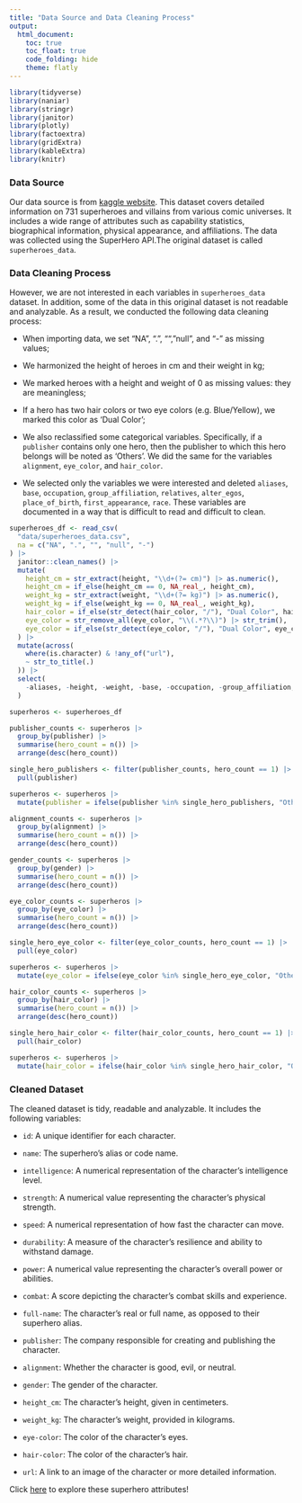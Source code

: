```yaml
---
title: "Data Source and Data Cleaning Process"
output: 
  html_document:
    toc: true
    toc_float: true
    code_folding: hide
    theme: flatly
---
```


```r
library(tidyverse)
library(naniar)
library(stringr)
library(janitor)
library(plotly)
library(factoextra)
library(gridExtra)
library(kableExtra)
library(knitr)
```

### **Data Source**

Our data source is from [kaggle website](https://www.kaggle.com/datasets/shreyasur965/super-heroes-dataset). This dataset covers detailed information on 731 superheroes and villains from various comic universes. It includes a wide range of attributes such as capability statistics, biographical information, physical appearance, and affiliations. The data was collected using the SuperHero API.The original dataset is called `superheroes_data`.

### **Data Cleaning Process**

However, we are not interested in each variables in `superheroes_data` dataset. In addition, some of the data in this original dataset is not readable and analyzable. As a result, we conducted the following data cleaning process:

* When importing data, we set "NA", ".", "", "null", and “-” as missing values;

* We harmonized the height of heroes in cm and their weight in kg;

* We marked heroes with a height and weight of 0 as missing values: they are meaningless;

* If a hero has two hair colors or two eye colors (e.g. Blue/Yellow), we marked this color as 'Dual Color';

* We also reclassified some categorical variables. Specifically, if a `publisher` contains only one hero, then the publisher to which this hero belongs will be noted as 'Others'. We did the same for the variables `alignment`, `eye_color`, and `hair_color`.

* We selected only the variables we were interested and deleted `aliases`, `base`, `occupation`, `group_affiliation`, `relatives`, `alter_egos`, `place_of_birth`, `first_appearance`, `race`. These variables are documented in a way that is difficult to read and difficult to clean.

```r
superheroes_df <- read_csv(
  "data/superheroes_data.csv",
  na = c("NA", ".", "", "null", "-")
) |>
  janitor::clean_names() |>
  mutate(
    height_cm = str_extract(height, "\\d+(?= cm)") |> as.numeric(),
    height_cm = if_else(height_cm == 0, NA_real_, height_cm),
    weight_kg = str_extract(weight, "\\d+(?= kg)") |> as.numeric(),
    weight_kg = if_else(weight_kg == 0, NA_real_, weight_kg),
    hair_color = if_else(str_detect(hair_color, "/"), "Dual Color", hair_color),
    eye_color = str_remove_all(eye_color, "\\(.*?\\)") |> str_trim(),
    eye_color = if_else(str_detect(eye_color, "/"), "Dual Color", eye_color)
  ) |>
  mutate(across(
    where(is.character) & !any_of("url"), 
    ~ str_to_title(.)
  )) |>
  select(
    -aliases, -height, -weight, -base, -occupation, -group_affiliation, -relatives, -alter_egos, -place_of_birth, -first_appearance, -race
  )

superheros <- superheroes_df

publisher_counts <- superheros |>
  group_by(publisher) |>
  summarise(hero_count = n()) |>
  arrange(desc(hero_count))

single_hero_publishers <- filter(publisher_counts, hero_count == 1) |>
  pull(publisher)

superheros <- superheros |>
  mutate(publisher = ifelse(publisher %in% single_hero_publishers, "Others", publisher))

alignment_counts <- superheros |>
  group_by(alignment) |>
  summarise(hero_count = n()) |>
  arrange(desc(hero_count))

gender_counts <- superheros |>
  group_by(gender) |>
  summarise(hero_count = n()) |>
  arrange(desc(hero_count))

eye_color_counts <- superheros |>
  group_by(eye_color) |>
  summarise(hero_count = n()) |>
  arrange(desc(hero_count))

single_hero_eye_color <- filter(eye_color_counts, hero_count == 1) |>
  pull(eye_color)

superheros <- superheros |>
  mutate(eye_color = ifelse(eye_color %in% single_hero_eye_color, "Others", eye_color))

hair_color_counts <- superheros |>
  group_by(hair_color) |>
  summarise(hero_count = n()) |>
  arrange(desc(hero_count))

single_hero_hair_color <- filter(hair_color_counts, hero_count == 1) |>
  pull(hair_color)

superheros <- superheros |>
  mutate(hair_color = ifelse(hair_color %in% single_hero_hair_color, "Others", hair_color))
```


### **Cleaned Dataset**

The cleaned dataset is tidy, readable and analyzable. It includes the following variables:

* `id`: A unique identifier for each character.

* `name`: The superhero's alias or code name.

* `intelligence`: A numerical representation of the character's intelligence level.

* `strength`: A numerical value representing the character's physical strength.

* `speed`: A numerical representation of how fast the character can move.

* `durability`: A measure of the character’s resilience and ability to withstand damage.

* `power`: A numerical value representing the character's overall power or abilities.

* `combat`: A score depicting the character’s combat skills and experience.

* `full-name`: The character’s real or full name, as opposed to their superhero alias.

* `publisher`: The company responsible for creating and publishing the character.

* `alignment`: Whether the character is good, evil, or neutral.

* `gender`: The gender of the character.

* `height_cm`: The character’s height, given in centimeters.

* `weight_kg`: The character’s weight, provided in kilograms.

* `eye-color`: The color of the character’s eyes.

* `hair-color`: The color of the character’s hair.

* `url`: A link to an image of the character or more detailed information.

Click [here](eda.html) to explore these superhero attributes!

